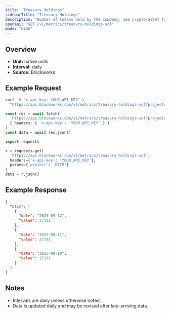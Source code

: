 ```yaml
---
title: "Treasury Holdings"
sidebarTitle: "Treasury Holdings"
description: "Number of tokens held by the company. See crypto-asset for asset indicator"
openapi: "GET /v1/metrics/treasury-holdings-sol"
mode: "wide"
---
```


## Overview

- **Unit:** native units
- **Interval:** daily
- **Source:** Blockworks

## Example Request

<CodeGroup>

```bash cURL
curl -H "x-api-key: YOUR_API_KEY" \
  "https://api.blockworks.com/v1/metrics/treasury-holdings-sol?project=BTCM"
```

```typescript TypeScript
const res = await fetch(
  'https://api.blockworks.com/v1/metrics/treasury-holdings-sol?project=BTCM',
  { headers: { 'x-api-key': 'YOUR_API_KEY' } }
)
const data = await res.json()
```

```python Python
import requests

r = requests.get(
  'https://api.blockworks.com/v1/metrics/treasury-holdings-sol',
  headers={'x-api-key': 'YOUR_API_KEY'},
  params={'project': 'BTCM'}
)
data = r.json()
```

</CodeGroup>

## Example Response

```json
{
  "btcm": [
    {
      "date": "2025-09-12",
      "value": 27191
    },
    {
      "date": "2025-09-11",
      "value": 27191
    },
    {
      "date": "2025-09-10",
      "value": 27191
    }
  ]
}
```

## Notes
- Intervals are daily unless otherwise noted.
- Data is updated daily and may be revised after late-arriving data.